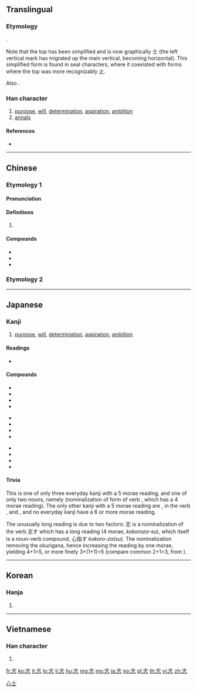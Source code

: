 {{also|誌}}
==Translingual==
{{stroke order}}

===Etymology===
{{Han compound|止|心|ls=psc|c1=p|c2=s}}.

Note that the top has been simplified and is now graphically 士 (the left vertical mark has migrated up the main vertical, becoming horizontal). This simplified form is found in seal characters, where it coexisted with forms where the top was more recognizably 止.

Also {{Han simp|誌|f=言|t=&nbsp;}}.

===Han character===
{{Han char|rn=61|rad=心|as=03|sn=7|four=40331|canj=GP|ids=⿱士心}}

# [[purpose]], [[will]], [[determination]], [[aspiration]], [[ambition]]
# [[annals]]

====References====
* {{Han ref|kx=0376.210|dkj=10331|dj=0703.070|hdz=42269.040|uh=5FD7|ud=24535|bh=A7D3|bd=42963}}

[[Category:CJKV simplified characters which already existed as traditional characters|心士]]

----

==Chinese==

===Etymology 1===
{{zh-forms}}

====Pronunciation====
{{zh-pron
|m=zhì
|c=zi3
|h=pfs=
|md=
|mn=chì
|w=
|mc=y
|oc=y
|cat=
}}

====Definitions====
{{zh-hanzi}}

# {{rfdef|lang=zh}}

====Compounds====
* {{zh-l|同志|[[comrade]]}}
* {{zh-l|意志|[[will]]; [[purpose]]}}
* {{zh-l|有志竟成|where there's a will, there's a way}}

===Etymology 2===
{{zh-see|誌}}

----

==Japanese==

===Kanji===
{{ja-kanji|grade=5|rs=心03}}

# [[purpose]], [[will]], [[determination]], [[aspiration]], [[ambition]]

====Readings====
* {{ja-readings|on=[[し]] (shi)|kun=[[志す]], [[こころざす]] (kokorozasu), [[こころざし]] (kokorozashi), [[しるす]] (shirusu)}}

====Compounds====
{{top3}}
* {{l|ja|sc=Jpan|素志|tr=そし, soshi}}
* {{l|ja|sc=Jpan|夙志|tr=しゅくし, shukushi}}
* {{l|ja|sc=Jpan|宿志|tr=しゅくし, shukushi}}
* {{m|ja|意志||will, intent|tr=[[いし]], [[ishi]]|sc=Jpan}}
{{mid3}}
* {{l|ja|sc=Jpan|闘志|tr=とうし, tōshi}}
* {{l|ja|sc=Jpan|遺志|tr=いし, ishi}}
* {{l|ja|sc=Jpan|同志|tr=どうし, dōshi}}
* {{l|ja|sc=Jpan|志士|tr=しし, shishi}}
{{mid3}}
* {{l|ja|sc=Jpan|異志|tr=いし, ishi}}
* {{l|ja|sc=Jpan|言志|tr=げんし, genshi}}
* {{l|ja|sc=Jpan|壮志|tr=そうし, sōshi}}
* {{l|ja|sc=Jpan|具志堅|tr=ぐしけん, Gushiken}}
{{bottom}}

====Trivia====
This is one of only three everyday kanji with a 5 morae reading, and one of only two nouns, namely {{m|ja|志|tr=こころざし, kokorozashi}} (nominalization of form of verb {{m|ja|志す|tr=こころざす, kokorozasu}}, which has a 4 morae reading). The only other kanji with a 5 morae reading are {{m|ja|承}}, in the verb {{m|ja|承る|tr=（うけたまわ）る, uketamawa-ru}}, and {{m|ja|詔||tr=みことのり, mikotonori}}, and no everyday kanji have a 6 or more morae reading.

The unusually long reading is due to two factors: 志 is a nominalization of the verb 志す which has a long reading (4 morae, ''kokoroza-su''), which itself is a noun-verb compound, 心指す ''kokoro-za(su)''. The nominalization removing the okurigana, hence increasing the reading by one morae, yielding 4+1=5, or more finely 3+(1+1)=5 (compare common {{m|ja|話|tr=はなし, hanashi}} 2+1=3, from {{m|ja|話す|tr=はなす, hana-su}}).

----

==Korean==

===Hanja===
{{ko-hanja|hangeul=지|eumhun=|rv=ji|mr=chi|y=ci}}

# {{defn|lang=ko|sort=心03}}

----

==Vietnamese==

===Han character===
{{vi-readings|rs=心03|hanviet=chí, cao}}

# {{defn|lang=vi|sort=心03}}

[[fr:志]]
[[ko:志]]
[[it:志]]
[[lo:志]]
[[li:志]]
[[hu:志]]
[[mg:志]]
[[ms:志]]
[[ja:志]]
[[no:志]]
[[pl:志]]
[[th:志]]
[[vi:志]]
[[zh:志]]